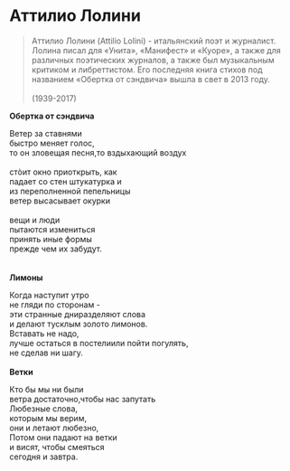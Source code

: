 # Аттилио Лолини

> Aттилио Лолини (Attilio Lolini) - итальянский поэт и журналист. Лолина писал для «Унита», «Манифест» и «Куоре», а также для различных поэтических журналов, а также был музыкальным критиком и либреттистом. Его последняя книга стихов под названием «Обертка от сэндвича» вышла в свет в 2013 году.\
> \
> (1939-2017)

**Обертка от сэндвича**

Ветер за ставнями\
быстро меняет голос,\
то он зловещая песня,то вздыхающий воздух\
\
стòит окно приоткрыть, как\
падает со стен штукатурка и\
из переполненной пепельницы\
ветер высасывает окурки\
\
вещи и люди\
пытаются измениться\
принять иные формы\
прежде чем их забудут.\
\
\
**Лимоны**

Когда наступит утро\
не гляди по сторонам -\
эти странные дниразделяют слова\
и делают тусклым золото лимонов.\
Вставать не надо,\
лучше остаться в постелиили пойти погулять,\
не сделав ни шагу.\
\
**Ветки**

Кто бы мы ни были\
ветра достаточно,чтобы нас запутать\
Любезные слова,\
которым мы верим,\
они и летают любезно,\
Потом они падают на ветки\
и висят, чтобы смеяться\
сегодня и завтра.\

